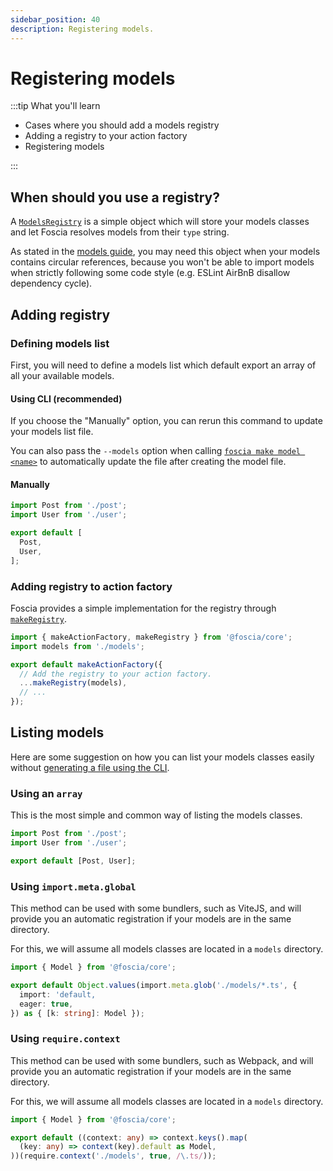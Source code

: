 ```yaml
---
sidebar_position: 40
description: Registering models.
---
```



# Registering models

:::tip What you'll learn

- Cases where you should add a models registry
- Adding a registry to your action factory
- Registering models

:::

## When should you use a registry?

A [`ModelsRegistry`](/docs/api/@foscia/core/type-aliases/ModelsRegistry) is a simple
object which will store your models classes and let Foscia resolves models
from their `type` string.

As stated in the
[models guide](/docs/core-concepts/models#explicit-type-when-having-circular-references),
you may need this object when your models contains circular references, because
you won't be able to import models when strictly following some code style (e.g.
ESLint AirBnB disallow dependency cycle).

## Adding registry

### Defining models list

First, you will need to define a models list which default export an array of
all your available models.

#### Using CLI (recommended)

<ShellCommand command="foscia make models" />

If you choose the "Manually" option, you can rerun this command to update
your models list file.

You can also pass the `--models` option when calling
[`foscia make model <name>`](/docs/digging-deeper/usages/cli#make-model-name) to
automatically update the file after creating the model file.

#### Manually

```typescript title="models.ts"
import Post from './post';
import User from './user';

export default [
  Post,
  User,
];
```

### Adding registry to action factory

Foscia provides a simple implementation for the registry through
[`makeRegistry`](/docs/api/@foscia/core/functions/makeRegistry).

```typescript title="action.ts"
import { makeActionFactory, makeRegistry } from '@foscia/core';
import models from './models';

export default makeActionFactory({
  // Add the registry to your action factory.
  ...makeRegistry(models),
  // ...
});
```

## Listing models

Here are some suggestion on how you can list your models classes easily
without [generating a file using the CLI](#using-cli-recommended).

### Using an `array`

This is the most simple and common way of listing the models classes.

```typescript title="models.ts"
import Post from './post';
import User from './user';

export default [Post, User];
```

### Using `import.meta.global`

This method can be used with some bundlers, such as ViteJS, and will provide you
an automatic registration if your models are in the same directory.

For this, we will assume all models classes are located in a `models` directory.

```typescript title="models.ts"
import { Model } from '@foscia/core';

export default Object.values(import.meta.glob('./models/*.ts', {
  import: 'default,
  eager: true,
}) as { [k: string]: Model });
```

### Using `require.context`

This method can be used with some bundlers, such as Webpack, and will provide
you an automatic registration if your models are in the same directory.

For this, we will assume all models classes are located in a `models` directory.

```typescript title="models.ts"
import { Model } from '@foscia/core';

export default ((context: any) => context.keys().map(
  (key: any) => context(key).default as Model,
))(require.context('./models', true, /\.ts/));
```
